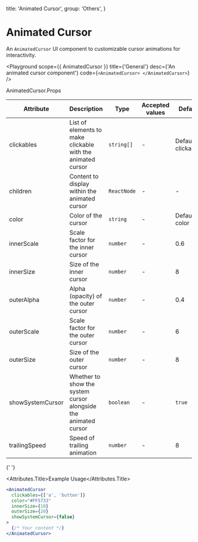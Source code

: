 
  title: 'Animated Cursor',
  group: 'Others',
}

# Animated Cursor

An `AnimatedCursor` UI component to customizable cursor animations for interactivity.

<Playground
  scope={{ AnimatedCursor }}
  title={'General'}
  desc={'An animated cursor component'}
  code={`
    <AnimatedCursor> </AnimatedCursor>
  `}
/>

<Attributes edit="/pages/components/animated-cursor.mdx" >
<Attributes.Title>AnimatedCursor.Props</Attributes.Title>

| Attribute        | Description                                                     | Type        | Accepted values | Default            |
| ---------------- | --------------------------------------------------------------- | ----------- | --------------- | ------------------ |
| clickables       | List of elements to make clickable with the animated cursor     | `string[]`  | -               | Default clickables |
| children         | Content to display within the animated cursor                   | `ReactNode` | -               | -                  |
| color            | Color of the cursor                                             | `string`    | -               | Default color      |
| innerScale       | Scale factor for the inner cursor                               | `number`    | -               | 0.6                |
| innerSize        | Size of the inner cursor                                        | `number`    | -               | 8                  |
| outerAlpha       | Alpha (opacity) of the outer cursor                             | `number`    | -               | 0.4                |
| outerScale       | Scale factor for the outer cursor                               | `number`    | -               | 6                  |
| outerSize        | Size of the outer cursor                                        | `number`    | -               | 8                  |
| showSystemCursor | Whether to show the system cursor alongside the animated cursor | `boolean`   | -               | `true`             |
| trailingSpeed    | Speed of trailing animation                                     | `number`    | -               | 8                  |

{' '}

<Attributes.Title>Example Usage</Attributes.Title>

```jsx
<AnimatedCursor
  clickables={['a', 'button']}
  color="#FF5733"
  innerSize={10}
  outerSize={20}
  showSystemCursor={false}
>
  {/* Your content */}
</AnimatedCursor>
```

</Attributes>
